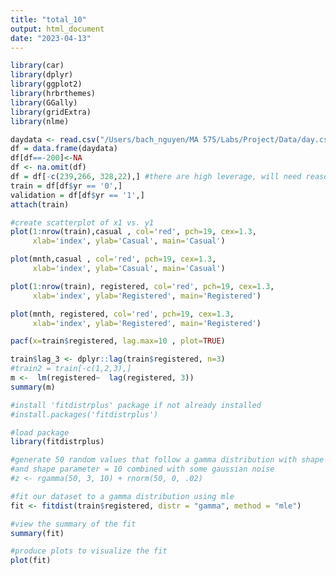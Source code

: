 ```yaml
---
title: "total_10"
output: html_document
date: "2023-04-13"
---
```


```r
library(car)
library(dplyr)
library(ggplot2)
library(hrbrthemes)
library(GGally)
library(gridExtra)
library(nlme)
```

```r
daydata <- read.csv("/Users/bach_nguyen/MA 575/Labs/Project/Data/day.csv",header=TRUE)
df = data.frame(daydata)
df[df==-200]<-NA
df <- na.omit(df)
df = df[-c(239,266, 328,22),] #there are high leverage, will need reasons to justify removing
train = df[df$yr == '0',]
validation = df[df$yr == '1',]
attach(train)
```

```r
#create scatterplot of x1 vs. y1
plot(1:nrow(train),casual , col='red', pch=19, cex=1.3,
     xlab='index', ylab='Casual', main='Casual')
```


```r
plot(mnth,casual , col='red', pch=19, cex=1.3,
     xlab='index', ylab='Casual', main='Casual')
```



```r
plot(1:nrow(train), registered, col='red', pch=19, cex=1.3,
     xlab='index', ylab='Registered', main='Registered')
```
```r
plot(mnth, registered, col='red', pch=19, cex=1.3,
     xlab='index', ylab='Registered', main='Registered')
```
```r

pacf(x=train$registered, lag.max=10 , plot=TRUE)
```
```r
train$lag_3 <- dplyr::lag(train$registered, n=3)
#train2 = train[-c(1,2,3),]
m <-  lm(registered~  lag(registered, 3))
summary(m)
```

```r
#install 'fitdistrplus' package if not already installed
#install.packages('fitdistrplus')

#load package
library(fitdistrplus)

#generate 50 random values that follow a gamma distribution with shape parameter = 3
#and shape parameter = 10 combined with some gaussian noise
#z <- rgamma(50, 3, 10) + rnorm(50, 0, .02)

#fit our dataset to a gamma distribution using mle
fit <- fitdist(train$registered, distr = "gamma", method = "mle")

#view the summary of the fit
summary(fit)

#produce plots to visualize the fit
plot(fit)
```


